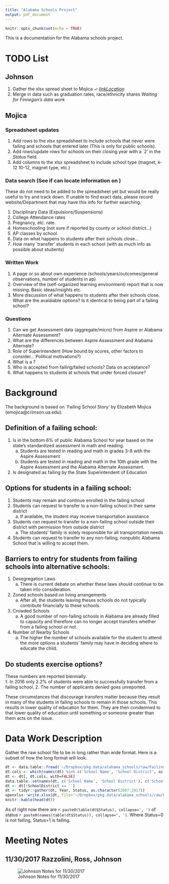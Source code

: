 ```yaml
---
title: "Alabama Schools Project"
output: pdf_document
---
```


```r
knitr::opts_chunk$set(echo = TRUE)
```

This is a documentation for the Alabama schools project. 

# TODO List

## Johnson
1. Gather the xlsx spread sheet to Mojica $\checkmark$ *[linkLocation](https://www.dropbox.com/s/ppctui3w1tpye05/Failing%20Schools%20Panel%20Reformat.xlsx?dl=0)*
2. Merge in data such as graduation rates, race/ethnicity shares *Waiting for Finnegan's data work*

##  Mojica

### Spreadsheet updates

1. Add rows to the xlsx spreadsheet to include schools that never were failing and schools that entered later (This is only for public schools). 
2. Add rows/update rows for schools on their closing year with a `2' in the *Status* field. 
3. Add columns to the xlsx spreadsheet to include school type (magnet, k-12 10-12, magnet type, etc.)

### Data search (See if can locate information on )

These do not need to be added to the spreadsheet yet but would be really useful to try and track down. If unable to find exact data, please record website/Department that may have this info for further searching.

1. Disciplinary Data (Expulsions/Suspensions)
2. College Attendance rates
3. Pregnancy, etc. rate.
4. Homeschooling (not sure if reported by county or school district...)
5. AP classes by school.
6. Data on what happens to students after their schools close...
7. How many `transfer' students in each school (with as much info as possible about students)

### Written Work

1. A page or so about own experience (schools/years/outcomes/general observations, number of students in ap)
2. Overview of the (self-organized learning environment) report that is now missing. Basic ideas/insights etc.
3. More discussion of what happens to students after their schools close. What are the avaialable options? Is it identical to being part of a failing school?

### Questions

1. Can we get Assessment data (aggregate/micro) from Aspire or Alabama Alternate Assessment? 
2. What are the differences between Aspire Assessment and Alabama Alternate?
3. Role of Superintendent (How bound by scores, other factors to consider... Political motivations?)
4. What is a \textit{non-failing, nonpublic Alabama School that is willing to accept them}? 
5. Who is accepted from failing/failed schools? Data on acceptance?
6. What happens to students at schools that under forced closure?


\clearpage

# Background 

The background is based on `Failing School Story' by Elizabeth Mojica (emojica@crimson.ua.edu).

## Definition of a failing school:

1. Is in the bottom 6% of public Alabama School for year based on the state’s standardized assessment in math and reading. 
    a. Students are tested in reading and math in grades 3-8 with the Aspire Assessment 
    b. Students are tested in reading and math in the 10th grade with the Aspire Assessment and the Alabama Alternate Assessment. 
2. Is designated as failing by the State Superintendent of Education

## Options for students in a failing school:

1. Students may remain and continue enrolled in the failing school
2. Students can request to transfer to a non-failing school in their same district
    a. If available, the student may receive transportation assistance 
3. Students can request to transfer to a non-failing school outside their district with permission from outside district 
    a. The students’ family is solely responsible for all transportation needs 
4. Students can request to transfer to any non-failing, nonpublic Alabama School that is willing to accept them.

## Barriers to entry for students from failing schools into alternative schools:

1. Desegregation Laws
    a. There is current debate on whether these laws should continue to be taken into consideration. 
2. Zoned schools based on living arrangements
    a. After all, the students leaving theses schools do not typically contribute financially to these schools. 
3. Crowded Schools
    a. A good number of non-failing schools in Alabama are already filled to capacity and therefore can no longer accept transfers whether from a failing school or not.
4. Number of Nearby Schools
    a. The higher the number of schools available for the student to attend the more options a students’ family may have in deciding where to educate the child. 

## Do students exercise options?

These numbers are reported biennially.  
1. In 2016 only 2.2% of students were able to successfully transfer from a failing school. 
2. The number of applicants denied goes unreported. 

These circumstances that discourage transfers matter because they result in many of the students in failing schools to remain in those schools. This results in lower quality of education for them. They are then condemned to that lower quality of education until something or someone greater than them acts on the issue.

# Data Work Description

Gather the raw school file to be in long rather than wide format. Here is a subset of how the long format will look.

```r
dt <- data.table::fread('~/Dropbox/pkg.data/alabama_schools/raw/Failing Schools Panel.csv', header = TRUE)
dt.cols <- which(names(dt) %in% c('School Name', 'School District', as.character(2007:2017)))
dt <- dt[, dt.cols, with=FALSE]
data.table::setnames(dt, c('School Name', 'School District'), c('SchoolName', 'SchoolDistrict'))
dt <- dt[!SchoolDistrict == '']
dt <- tidyr::gather(dt, Year, Status, as.character(2007:2017))
openxlsx::write.xlsx(dt, file='~/Dropbox/pkg.data/alabama_schools/raw/Failing Schools Panel Reformat.xlsx')
knitr::kable(head(dt))
```

As of right now there are `r paste0(table(dt$Status), collapse=', ')` of status `r paste0(names(table(dt$Status)), collapse=', ')`. Where Status=0 is not failing, Status=1 is failing.

\clearpage

# Meeting Notes

## 11/30/2017 Razzolini, Ross, Johnson

![Johnson Notes for 11/30/2017](Notes/notes_11_30_2017.jpg)
